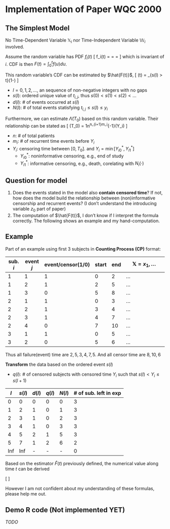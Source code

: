 Implementation of Paper WQC 2000
================================

The Simplest Model
------------------
No Time-Dependent Variable $\mathbb{X}_i$ nor Time-Independent Variable $\mathbb{W}_i$ involved.

Assume the random variable has PDF $f_i(t)$ 
\[
f_i(t) = \frac{\lambda_i(t)}{\Lambda_i(T_0)} = \cdots = \frac{\lambda_0(t)}{\Lambda_0(T_0)}
\]
which is invariant of $i$. CDF is then $F(t) = \int^t_0f(u)du$. 

This random variable's CDF can be estimated by $\hat{F(t)}$, 
\[
\hat{F}(t) = \prod_{s(l) > t}(1-\frac{d(l)}{N(l)})
\]

* $l = 0, 1, 2, \ldots$, an sequence of non-negative integers with no gaps
* $s(l)$: ordered unique value of $t_{i,j}$, thus $s(0) < s(1) < s(2) < \ldots$
* $d(l)$: # of events occurred at $s(l)$
* $N(l)$: # of total events statisfying $t_{i,j} \leq s(l) \leq y_i$

Furthermore, we can estimate $\hat\Lambda(T_0)$ based on this random variable. Their relationship can be stated as
\[
\hat\Lambda(T_0) = \frac1n\sum^n_{i=1}m_i\hat{F}^{-1}(Y_i)
\]

* $n$: # of total patients
* $m_i$: # of recurrent time events before $Y_i$
* $Y_i$: censoring time between $[0, T_0]$. and $Y_i = \min[Y_{i0}^*, Y_{i1}^*]$  
    * $Y_{i0}^*$: noninformative censoring, e.g., end of study
    * $Y_{i1}^*$: informative censoring, e.g., death, corelating with $N_i(\cdot)$

Question for model
------------------

1. Does the events stated in the model also **contain censored time**? If not, how does the model build the relationship between (non)informative censorship and recurrent events? (I don't understand the introducing variable $z_0$ part of paper)
2. The computation of $\hat{F(t)}$, I don't know if I interpret the formula correctly. The following shows an example and my hand-computation.


Example
-------

Part of an example using first 3 subjects in **Counting Process (CP)** format:

sub. $i$ | event $j$ | event/censor(1/0) | start | end | $\mathbb{X} = x_1, \ldots$
-------- | --------- | ----------------- | ----- | --- | -------------------------- 
1 | 1 | 1 | 0 | 2 | ... 
1 | 2 | 1 | 2 | 5 | ... 
1 | 3 | 0 | 5 | 8 | ... 
2 | 1 | 1 | 0 | 3 | ...
2 | 2 | 1 | 3 | 4 | ...
2 | 3 | 1 | 4 | 7 | ...
2 | 4 | 0 | 7 | 10 | ...
3 | 1 | 1 | 0 | 5 | ...
3 | 2 | 0 | 5 | 6 | ...

Thus all failure(event) time are ${2, 5, 3, 4, 7, 5}$.
And all censor time are ${8, 10, 6}$

**Transform** the data based on the ordered event $s(l)$

* $q(l)$: # of censored subjects with censored time $Y_i$ such that $s(l) < Y_i \leq s(l+1)$ 

$l$ | $s(l)$ | $d(l)$ | $q(l)$ | $N(l)$ | # of sub. left in exp
--- | ------ | ------ | ------ | ------ | ---------------------
0 | 0 | 0 | 0 | 0 | 3
1 | 2 | 1 | 0 | 1 | 3
2 | 3 | 1 | 0 | 2 | 3  
3 | 4 | 1 | 0 | 3 | 3 
4 | 5 | 2 | 1 | 5 | 3 
5 | 7 | 1 | 2 | 6 | 2
Inf | Inf | - | - | - | 0

Based on the estimator $\hat{F}(t)$ previously defined, the numerical value along time $t$ can be derived

\[
\begin{align*}
\hat{F}(t=1) = \prod_{s(l) > t = 1}(\cdot) &= \prod_{l \in \{1, 2, \ldots, 5\}}(1-\frac{d(l)}{N(l)}) = (1 - \frac11)(1-\frac12)(1-\frac13)(1-\frac25)(1-\frac16) = 0\\
\hat{F}(t=2) &= \prod_{l \in \{2, \ldots, 5\}}(1-\frac{d(l)}{N(l)}) = (1-\frac12)(1-\frac13)(1-\frac25)(1-\frac16)\\
\hat{F}(t=3) &= \prod_{l \in \{3, 4, 5\}}(1-\frac{d(l)}{N(l)}) = (1-\frac13)(1-\frac25)(1-\frac16)\\
\hat{F}(t=4) &= \prod_{l \in \{4, 5\}}(1-\frac{d(l)}{N(l)}) = (1-\frac25)(1-\frac16)\\
\hat{F}(t=5) = \hat{F}(t=6) &= \prod_{l = 5}(1-\frac{d(l)}{N(l)}) = 1-\frac16\\
\hat{F}(t=7) &= 1\\
\end{align*}
\]

However I am not confident about my understanding of these formulas, please help me out.

Demo R code (Not implemented **YET**)
-----------

*TODO*
